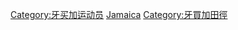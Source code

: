 {{Commonscat|Athletes from Jamaica}}
[[Category:牙买加运动员|Category:牙买加运动员]]
[[Category:各国田径运动员|Jamaica]]
[[Category:牙買加田徑|Category:牙買加田徑]]